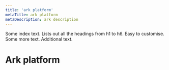 ```yaml
---
title: 'ark platform'
metaTitle: ark platform
metaDescription: ark description
---
```


Some index text. Lists out all the headings from h1 to h6. Easy to customise. Some more text. Additional text.

# Ark platform
